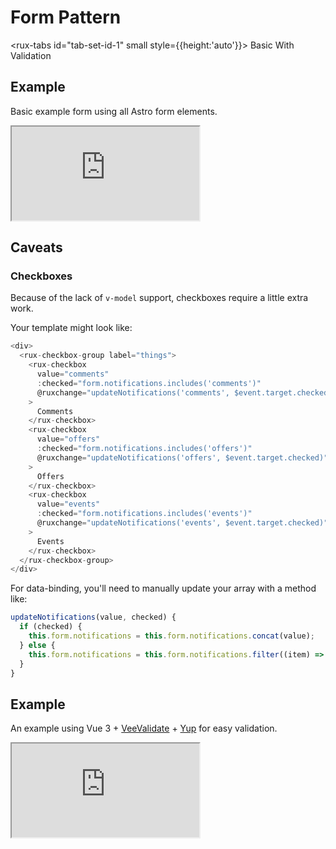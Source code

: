 
<Meta title="Astro UXDS/Patterns/Forms/Vue" />

<style>
    {`
  .sbdocs .sbdocs-content {
    max-width: 90%;
  }
  rux-tabs {
    margin-bottom: 1rem;
  }
  .sandbox {
    width:100%; height:500px; border:0; border-radius: 4px; overflow:hidden;
  }
`}
</style>

# Form Pattern

<rux-tabs id="tab-set-id-1" small style={{height:'auto'}}>
<rux-tab id="tab-id-1">Basic</rux-tab>
<rux-tab id="tab-id-2">With Validation</rux-tab>
</rux-tabs>

<rux-tab-panels aria-labelledby="tab-set-id-1">
  <rux-tab-panel aria-labelledby="tab-id-1">

## Example

Basic example form using all Astro form elements.

<iframe
    src="https://codesandbox.io/s/github/RocketCommunicationsInc/astro/tree/main/packages/web-components/src/stories/astro-sandboxes/forms/vue/basic"
    class="sandbox"
    title="Astro Vue Basic Form Pattern"
    allow="accelerometer; ambient-light-sensor; camera; encrypted-media; geolocation; gyroscope; hid; microphone; midi; payment; usb; vr; xr-spatial-tracking"
    sandbox="allow-forms allow-modals allow-popups allow-presentation allow-same-origin allow-scripts"
></iframe>

## Caveats

### Checkboxes

Because of the lack of `v-model` support, checkboxes require a little extra work.

Your template might look like:

```js
<div>
  <rux-checkbox-group label="things">
    <rux-checkbox
      value="comments"
      :checked="form.notifications.includes('comments')"
      @ruxchange="updateNotifications('comments', $event.target.checked)"
    >
      Comments
    </rux-checkbox>
    <rux-checkbox
      value="offers"
      :checked="form.notifications.includes('offers')"
      @ruxchange="updateNotifications('offers', $event.target.checked)"
    >
      Offers
    </rux-checkbox>
    <rux-checkbox
      value="events"
      :checked="form.notifications.includes('events')"
      @ruxchange="updateNotifications('events', $event.target.checked)"
    >
      Events
    </rux-checkbox>
  </rux-checkbox-group>
</div>
```

For data-binding, you'll need to manually update your array with a method like:

```js
updateNotifications(value, checked) {
  if (checked) {
    this.form.notifications = this.form.notifications.concat(value);
  } else {
    this.form.notifications = this.form.notifications.filter((item) => item !== value);
  }
}
```

  </rux-tab-panel>
  <rux-tab-panel aria-labelledby="tab-id-2">

## Example

An example using Vue 3 + [VeeValidate](vee-validate.logaretm.com/v4/) + [Yup](https://github.com/jquense/yup) for easy validation.

<iframe
    src="https://codesandbox.io/s/github/RocketCommunicationsInc/astro/tree/main/packages/web-components/src/stories/astro-sandboxes/forms/vue/validation"
    class="sandbox"
    title="Astro Vue Form Pattern with VeeValidate"
    allow="accelerometer; ambient-light-sensor; camera; encrypted-media; geolocation; gyroscope; hid; microphone; midi; payment; usb; vr; xr-spatial-tracking"
    sandbox="allow-forms allow-modals allow-popups allow-presentation allow-same-origin allow-scripts"
></iframe>

  </rux-tab-panel>
</rux-tab-panels>
